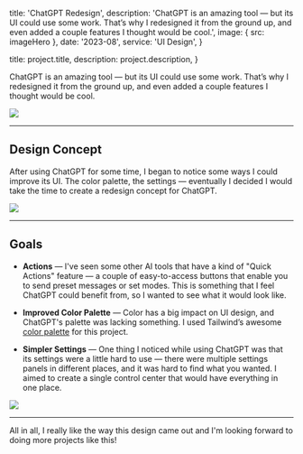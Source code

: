 
  title: 'ChatGPT Redesign',
  description:
    'ChatGPT is an amazing tool — but its UI could use some work. That’s why I redesigned it from the ground up, and even added a couple features I thought would be cool.',
  image: { src: imageHero },
  date: '2023-08',
  service: 'UI Design',
}

  title: project.title,
  description: project.description,
}

ChatGPT is an amazing tool — but its UI could use some work. That’s why I redesigned it from the ground up, and even added a couple features I thought would be cool.

![](./hero.png)

---

## Design Concept

After using ChatGPT for some time, I began to notice some ways I could improve its UI. The color palette, the settings — eventually I decided I would take the time to create a redesign concept for ChatGPT.

![](./comparison.gif)

---

## Goals

- **Actions** — I've seen some other AI tools that have a kind of "Quick Actions" feature — a couple of easy-to-access buttons that enable you to send preset messages or set modes. This is something that I feel ChatGPT could benefit from, so I wanted to see what it would look like.

- **Improved Color Palette** — Color has a big impact on UI design, and ChatGPT's palette was lacking something. I used Tailwind’s awesome [color palette](https://tailwindcss.com/docs/customizing-colors) for this project.

- **Simpler Settings** — One thing I noticed while using ChatGPT was that its settings were a little hard to use — there were multiple settings panels in different places, and it was hard to find what you wanted. I aimed to create a single control center that would have everything in one place.

![](./settings.png)

---

All in all, I really like the way this design came out and I'm looking forward to doing more projects like this!
